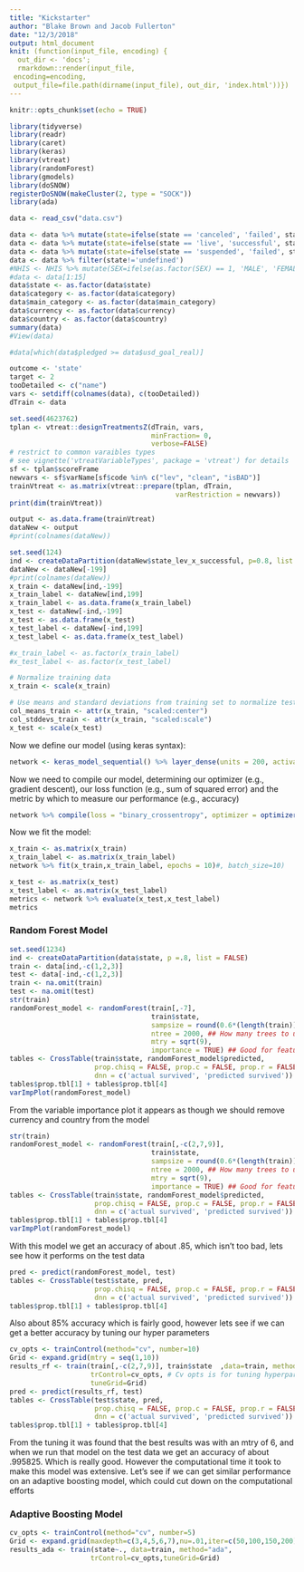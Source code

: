 ```yaml
---
title: "Kickstarter"
author: "Blake Brown and Jacob Fullerton"
date: "12/3/2018"
output: html_document
knit: (function(input_file, encoding) {
  out_dir <- 'docs';
  rmarkdown::render(input_file,
 encoding=encoding,
 output_file=file.path(dirname(input_file), out_dir, 'index.html'))})
---
```


```r
knitr::opts_chunk$set(echo = TRUE)
```



```r
library(tidyverse)
library(readr)
library(caret)
library(keras)
library(vtreat)
library(randomForest)
library(gmodels)
library(doSNOW)
registerDoSNOW(makeCluster(2, type = "SOCK"))
library(ada)
```


```r

data <- read_csv("data.csv")

data <- data %>% mutate(state=ifelse(state == 'canceled', 'failed', state))
data <- data %>% mutate(state=ifelse(state == 'live', 'successful', state))
data <- data %>% mutate(state=ifelse(state == 'suspended', 'failed', state))
data <- data %>% filter(state!='undefined')
#NHIS <- NHIS %>% mutate(SEX=ifelse(as.factor(SEX) == 1, 'MALE', 'FEMALE'))
#data <- data[1:15]
data$state <- as.factor(data$state)
data$category <- as.factor(data$category)
data$main_category <- as.factor(data$main_category)
data$currency <- as.factor(data$currency)
data$country <- as.factor(data$country)
summary(data)
#View(data)

#data[which(data$pledged >= data$usd_goal_real)]
```



```r
outcome <- 'state'
target <- 2
tooDetailed <- c("name")
vars <- setdiff(colnames(data), c(tooDetailed))
dTrain <- data


```





```r
set.seed(4623762)
tplan <- vtreat::designTreatmentsZ(dTrain, vars, 
                                   minFraction= 0,
                                   verbose=FALSE)
# restrict to common varaibles types
# see vignette('vtreatVariableTypes', package = 'vtreat') for details
sf <- tplan$scoreFrame
newvars <- sf$varName[sf$code %in% c("lev", "clean", "isBAD")] 
trainVtreat <- as.matrix(vtreat::prepare(tplan, dTrain, 
                                         varRestriction = newvars))
print(dim(trainVtreat))

```


```r
output <- as.data.frame(trainVtreat)
dataNew <- output
#print(colnames(dataNew))

```

```r
set.seed(124)
ind <- createDataPartition(dataNew$state_lev_x_successful, p=0.8, list = FALSE)
dataNew <- dataNew[-199]
#print(colnames(dataNew))
x_train <- dataNew[ind,-199]
x_train_label <- dataNew[ind,199]
x_train_label <- as.data.frame(x_train_label)
x_test <- dataNew[-ind,-199]
x_test <- as.data.frame(x_test)
x_test_label <- dataNew[-ind,199]
x_test_label <- as.data.frame(x_test_label)

#x_train_label <- as.factor(x_train_label)
#x_test_label <- as.factor(x_test_label)

```




```r

# Normalize training data
x_train <- scale(x_train) 

# Use means and standard deviations from training set to normalize test set
col_means_train <- attr(x_train, "scaled:center") 
col_stddevs_train <- attr(x_train, "scaled:scale")
x_test <- scale(x_test)

```

Now we define our model (using keras syntax):

```r
network <- keras_model_sequential() %>% layer_dense(units = 200, activation = "relu", input_shape = dim(x_train)[2]) %>% layer_dense(units = 100, activation = "relu") %>% layer_dense(units = 8, activation = "relu") %>%layer_dense(units = 8, activation = "relu") %>%layer_dense(units = 8, activation = "relu") %>%layer_dense(units = 1, activation = "sigmoid")

```

Now we need to compile our model, determining our optimizer (e.g., gradient descent), our loss function (e.g., sum of squared error) and the metric by which to measure our performance (e.g., accuracy)

```r
network %>% compile(loss = "binary_crossentropy", optimizer = optimizer_adam(lr = 0.0005), metrics = c("binary_accuracy"))

```

Now we fit the model:


```r

x_train <- as.matrix(x_train)
x_train_label <- as.matrix(x_train_label)
network %>% fit(x_train,x_train_label, epochs = 10)#, batch_size=10)

```

```r
x_test <- as.matrix(x_test)
x_test_label <- as.matrix(x_test_label)
metrics <- network %>% evaluate(x_test,x_test_label)
metrics
```

### Random Forest Model
```r
set.seed(1234)
ind <- createDataPartition(data$state, p =.8, list = FALSE)
train <- data[ind,-c(1,2,3)]
test <- data[-ind,-c(1,2,3)]
train <- na.omit(train)
test <- na.omit(test)
str(train)
randomForest_model <- randomForest(train[,-7],
                                   train$state, 
                                   sampsize = round(0.6*(length(train))), ## the number of sample size
                                   ntree = 2000, ## How many trees to use
                                   mtry = sqrt(9),
                                   importance = TRUE) ## Good for feature selection
tables <- CrossTable(train$state, randomForest_model$predicted,
                     prop.chisq = FALSE, prop.c = FALSE, prop.r = FALSE,
                     dnn = c('actual survived', 'predicted survived'))
tables$prop.tbl[1] + tables$prop.tbl[4]
varImpPlot(randomForest_model) 
```
From the variable importance plot it appears as though we should remove currency and country from the model
```r
str(train)
randomForest_model <- randomForest(train[,-c(2,7,9)],
                                   train$state, 
                                   sampsize = round(0.6*(length(train))), ## the number of sample size
                                   ntree = 2000, ## How many trees to use
                                   mtry = sqrt(9),
                                   importance = TRUE) ## Good for feature selection
tables <- CrossTable(train$state, randomForest_model$predicted,
                     prop.chisq = FALSE, prop.c = FALSE, prop.r = FALSE,
                     dnn = c('actual survived', 'predicted survived'))
tables$prop.tbl[1] + tables$prop.tbl[4]
varImpPlot(randomForest_model) 
```
With this model we get an accuracy of about .85, which isn't too bad, lets see how it performs on the test data

```r
pred <- predict(randomForest_model, test)
tables <- CrossTable(test$state, pred,
                     prop.chisq = FALSE, prop.c = FALSE, prop.r = FALSE,
                     dnn = c('actual survived', 'predicted survived'))
tables$prop.tbl[1] + tables$prop.tbl[4]
```
Also about 85% accuracy which is fairly good, however lets see if we can get a better accuracy by tuning our hyper parameters

```r
cv_opts <- trainControl(method="cv", number=10)
Grid <- expand.grid(mtry = seq(1,10)) 
results_rf <- train(train[,-c(2,7,9)], train$state  ,data=train, method="rf", 
                    trControl=cv_opts, # Cv opts is for tuning hyperparameteres
                    tuneGrid=Grid)
pred <- predict(results_rf, test)
tables <- CrossTable(test$state, pred,
                     prop.chisq = FALSE, prop.c = FALSE, prop.r = FALSE,
                     dnn = c('actual survived', 'predicted survived'))
tables$prop.tbl[1] + tables$prop.tbl[4]

```
From the tuning it was found that the best results was with an mtry of 6, and when we run that model on the test data we get an accuracy of about .995825. Which is really good. However the computational time it took to make this model was extensive. Let's see if we can get similar performance on an adaptive boosting model, which could cut down on the computational efforts

### Adaptive Boosting Model
```r
cv_opts <- trainControl(method="cv", number=5)
Grid <- expand.grid(maxdepth=c(3,4,5,6,7),nu=.01,iter=c(50,100,150,200))
results_ada <- train(state~., data=train, method="ada",
                    trControl=cv_opts,tuneGrid=Grid)
```

